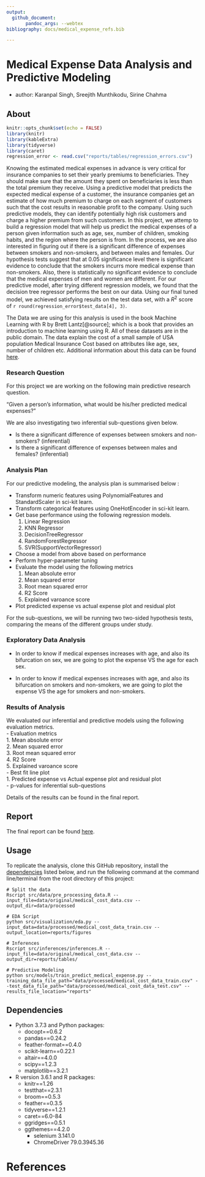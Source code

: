```yaml
---
output: 
  github_document:
       pandoc_args: --webtex
bibliography: docs/medical_expense_refs.bib

---
```



# Medical Expense Data Analysis and Predictive Modeling
- author: Karanpal	Singh, Sreejith	Munthikodu, Sirine	Chahma


## About
```r
knitr::opts_chunk$set(echo = FALSE)
library(knitr)
library(kableExtra)
library(tidyverse)
library(caret)
regression_error <- read.csv("reports/tables/regression_errors.csv")
```

Knowing the estimated medical expenses in advance is very critical for insurance companies to set their yearly premiums to beneficiaries. They should make sure that the amount they spent on beneficiaries is less than the total premium they receive. Using a predictive model that predicts the expected medical expense of a customer, the insurance companies get an estimate of how much premium to charge on each segment of customers such that the cost results in reasonable profit to the company. Using such predictive models, they can identify potentially high risk customers and charge a higher premium from such customers.  In this project, we attemp to build a regression model that will help us predict the medical expenses of a person given information such as age, sex, number of children, smoking habits, and the region where the person is from. In the process, we are also interested in figuring out   if there is a significant difference of expenses between smokers and non-smokers, and between males and females. Our hypothesis tests suggest that at 0.05 significance level there is significant evidence to conclude that the smokers incurrs more medical expense than non-smokers. Also, there is statistically no significant evidence to conclude that the medical expenses of men and women are different. For our predictive model, after trying different regression models, we found that the decision tree regressor performs the best on our data. Using our final tuned model, we achieved satisfying results on the test data set, with a $R^2$ score of `r round(regression_error$test_data[4], 3)`. 


The Data we are using for this analysis is used in the book Machine Learning with R by Brett Lantz[@source]; which is a book that provides an introduction to machine learning using R. All of these datasets are in the public domain. The data explain the cost of a small sample of USA population Medical Insurance Cost based on attributes like age, sex, number of children etc. Additional information about this data can be found [here](https://gist.github.com/meperezcuello/82a9f1c1c473d6585e750ad2e3c05a41).

### Research Question

For this project we are working on the following main predictive research question.

  "Given a person's information, what would be his/her predicted medical expenses?"

We are also investigating two inferential sub-questions given below.

- Is there a significant difference of expenses between smokers and non-smokers? (inferential)
- Is there a significant difference of expenses between males and females? (inferential)


### Analysis Plan

For our predictive modeling, the analysis plan is summarised below : 
    
  - Transform numeric features using PolynomialFeatures and StandardScaler in sci-kit  learn.  
  - Transform categorical features using OneHotEncoder in sci-kit learn.  
  - Get base performance using the following regression models.  
      1. Linear Regression  
      2. KNN Regressor  
      3. DecisionTreeRegressor  
      4. RandomForestRegressor  
      5. SVR(SupportVectorRegressor)  
  - Choose a model from above based on performance  
  - Perform hyper-parameter tuning  
  - Evaluate the model using the following metrics  
      1. Mean absolute error  
      2. Mean squared error  
      3. Root mean squared error  
      4. R2 Score  
      5. Explained varoance score  
  - Plot predicted expense vs actual expense plot and residual plot   
        

For the sub-questions, we will be running two two-sided hypothesis tests, comparing the means of the different groups under study. 

### Exploratory Data Analysis

- In order to know if medical expenses increases with age, and also its bifurcation on sex, we are going to plot the expense VS the age for each sex.

- In order to know if medical expenses increases with age, and also its bifurcation on smokers and non-smokers, we are going to plot the expense VS the age for smokers and non-smokers.

### Results of Analysis

We evaluated our inferential and predictive models using the following evaluation metrics.   
  - Evaluation metrics  
      1. Mean absolute error    
      2. Mean squared error    
      3. Root mean squared error    
      4. R2 Score    
      5. Explained varoance score    
  - Best fit line plot   
      1. Predicted expense vs Actual expense plot and residual plot    
- p-values for inferential sub-questions  

Details of the results can be found in the final report.  


## Report
The final report can be found [here](https://github.com/UBC-MDS/DSCI_522_group_401/blob/master/src/reports/medical_expense_analysis.md).

## Usage

To replicate the analysis, clone this GitHub repository, install the [dependencies](#dependencies) listed below, and run the following command at the command line/terminal from the root directory of this project:

```{}
# Split the data
Rscript src/data/pre_processing_data.R --input_file=data/original/medical_cost_data.csv --output_dir=data/processed
``` 

```{}
# EDA Script
python src/visualization/eda.py --input_data=data/processed/medical_cost_data_train.csv --output_location=reports/figures
```

```{}
# Inferences
Rscript src/inferences/inferences.R --input_file=data/original/medical_cost_data.csv --output_dir=reports/tables/
```

```{}
# Predictive Modeling
python src/models/train_predict_medical_expense.py --training_data_file_path="data/processed/medical_cost_data_train.csv" --test_data_file_path="data/processed/medical_cost_data_test.csv" --results_file_location="reports"
```



## Dependencies
- Python 3.7.3 and Python packages:
  - docopt==0.6.2
  - pandas==0.24.2
  - feather-format==0.4.0
  - scikit-learn==0.22.1
  - altair==4.0.0
  - scipy==1.2.3
  - matplotlib==3.2.1
- R version 3.6.1 and R packages:
  - knitr==1.26
  - testthat==2.3.1
  - broom==0.5.3
  - feather==0.3.5
  - tidyverse==1.2.1
  - caret==6.0-84
  - ggridges==0.5.1
  - ggthemes==4.2.0
      - selenium 3.141.0
      - ChromeDriver 79.0.3945.36

# References